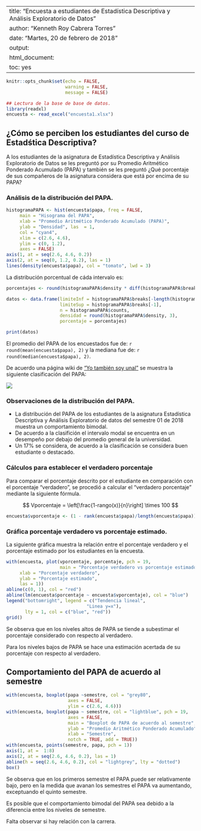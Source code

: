 
---
title: "Encuesta a estudiantes de Estadística Descriptiva y Análisis Exploratorio de Datos"
author: "Kenneth Roy Cabrera Torres"
date: "Martes, 20 de febrero de 2018"
output: 
  html_document: 
    toc: yes
---

```r
knitr::opts_chunk$set(echo = FALSE,
                      warning = FALSE,
                      message = FALSE)
```

```r
## Lectura de la base de base de datos.
library(readxl)
encuesta <- read_excel("encuesta1.xlsx")
```

## ¿Cómo se perciben los estudiantes del curso de Estadśtica Descriptiva?

A los estudiantes de la asignatura de Estadística Descriptiva y
Análisis Exploratorio de Datos se les preguntó por su 
Promedio Aritmético Ponderado Acumulado (PAPA) y también se les
preguntó ¿Qué porcentaje de sus compañeros de la asignatura 
considera que está por encima de su PAPA?

### Análisis de la distribución del PAPA.

```r
histogramaPAPA <- hist(encuesta$papa, freq = FALSE,
     main = "Hisograma del PAPA",
     xlab = "Promedio Aritmético Ponderado Acumulado (PAPA)",
     ylab = "Densidad", las  = 1,
     col = "cyan4",
     xlim = c(2.6, 4.6),
     ylim = c(0, 1.2),
     axes = FALSE)
axis(1, at = seq(2.6, 4.6, 0.2))
axis(2, at = seq(0, 1.2, 0.2), las = 1)
lines(density(encuesta$papa), col = "tomato", lwd = 3)
```

La distribución porcentual de cáda intervalo es:

```r
porcentajes <- round(histogramaPAPA$density * diff(histogramaPAPA$breaks) * 100, 1)

datos <- data.frame(limiteInf = histogramaPAPA$breaks[-length(histogramaPAPA$breaks)], 
                    limiteSup = histogramaPAPA$breaks[-1], 
                    n = histogramaPAPA$counts, 
                    densidad = round(histogramaPAPA$density, 3),
                    porcentaje = porcentajes)

print(datos)
```

El promedio del PAPA de los encuestados fue de: 
`r round(mean(encuesta$papa), 2)` y la mediana fue de:
`r round(median(encuesta$papa), 2)`.


De acuerdo una página wiki de 
["Yo también soy unal"](http://es.tambinsoyunal.wikia.com/wiki/PAPA)
se muestra  la siguiente clasificación del PAPA:

![](clasificacionPAPA.png)

### Observaciones de la distribución del PAPA.

- La distribución del PAPA de los estudiantes de la asignatura
  Estadística Descriptiva y Análisis Exploratorio de datos del
  semestre 01 de 2018 muestra un comportamiento bimodal.
- De acuerdo a la clasifición el intervalo modal se encuentra
  en un desempeño por debajo del promedio general de la universidad.
- Un 17% se considera, de acuerdo a la clasificación 
  se considera buen estudiante  o destacado.
  


### Cálculos para establecer el verdadero porcentaje

Para comparar el porcentaje descrito por el estudiante en comparación
con el porcentaje "verdadero", se procedió a calcular el 
"verdadero porcentaje" mediante la siguiente fórmula.

$$
Vporcentaje = \left[\frac{1-rango(x)}{n}\right] \times 100
$$

```r
encuesta$vporcentaje <- (1 - rank(encuesta$papa)/length(encuesta$papa))*100
```

### Gráfica porcentaje verdadero vs porcentaje estimado.

La siguiente gráfica muestra la relación entre el porcentaje verdadero
y el porcentaje estimado por los estudiantes en la encuesta.

```r
with(encuesta, plot(vporcentaje, porcentaje, pch = 19,
                    main = "Porcentaje verdadero vs porcentaje estimado",
     xlab = "Porcentaje verdadero",
     ylab = "Porcentaje estimado", 
     las = 1))
abline(c(0, 1), col = "red")
abline(lm(encuesta$porcentaje ~ encuesta$vporcentaje), col = "blue")
legend("bottomright", legend = c("Tendencia lineal",
                              "Linea y=x"),
       lty = 1, col = c("blue", "red"))
grid()
```

Se observa que en los niveles altos de PAPA se tiende a
subestimar el porcentaje considerado con respecto al verdadero.

Para los niveles bajos de PAPA se hace una estimación acertada de
su porcentaje con respecto al verdadero.

## Comportamiento del PAPA de acuerdo al semestre

```r
with(encuesta, boxplot(papa ~semestre, col = "grey80",
                       axes = FALSE,
                       ylim = c(2.6, 4.6)))
with(encuesta, boxplot(papa ~ semestre, col = "lightblue", pch = 19,
                       axes = FALSE,
                       main = "Boxplot de PAPA de acuerdo al semestre",
                       ylab = "Promedio Aritmético Ponderado Acumulado",
                       xlab = "Semestre",
                       notch = TRUE, add = TRUE))
with(encuesta, points(semestre, papa, pch = 1))
axis(1, at =  1:8)
axis(2, at = seq(2.6, 4.6, 0.2), las = 1)
abline(h = seq(2.6, 4.6, 0.2), col = "lightgrey", lty = "dotted")
box()
```

Se observa que en los primeros semestre el PAPA puede ser relativamente bajo,
pero en la medida que avanan los semestres el PAPA va aumentando,
exceptuando el quinto semestre.

Es posible que el comportamiento bimodal del PAPA sea debido a
la diferencia entre los niveles de semestre.

Falta observar si hay relación con la carrera.

